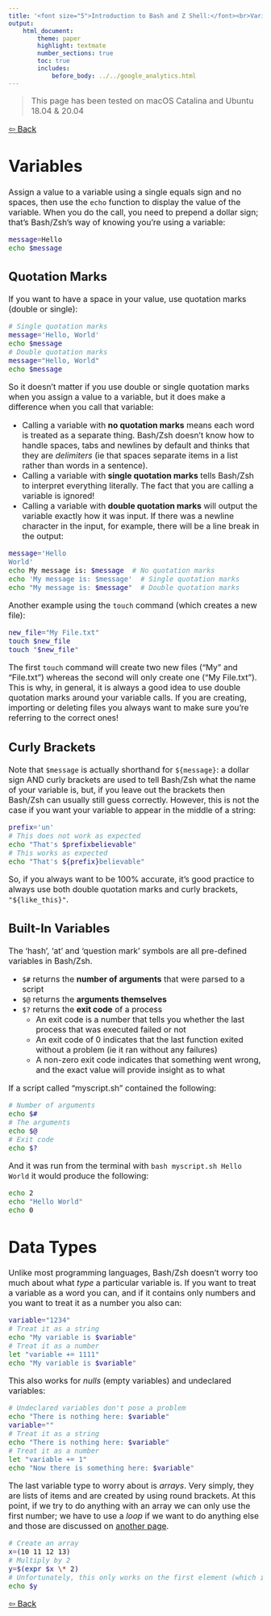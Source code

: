 ```yaml
---
title: '<font size="5">Introduction to Bash and Z Shell:</font><br>Variables and Data Types'
output:
    html_document:
        theme: paper
        highlight: textmate
        number_sections: true
        toc: true
        includes:
            before_body: ../../google_analytics.html
---
```


<font size="3">

> This page has been tested on macOS Catalina and Ubuntu 18.04 & 20.04

[⇦ Back](../../bash.html)

Variables
=========
Assign a value to a variable using a single equals sign and no spaces, then use the `echo` function to display the value of the variable. When you do the call, you need to prepend a dollar sign; that's Bash/Zsh's way of knowing you're using a variable:

```bash
message=Hello
echo $message
```

Quotation Marks
---------------
If you want to have a space in your value, use quotation marks (double or single):

```bash
# Single quotation marks
message='Hello, World'
echo $message
# Double quotation marks
message="Hello, World"
echo $message
```

So it doesn't matter if you use double or single quotation marks when you assign a value to a variable, but it does make a difference when you call that variable:

- Calling a variable with **no quotation marks** means each word is treated as a separate thing. Bash/Zsh doesn't know how to handle spaces, tabs and newlines by default and thinks that they are *delimiters* (ie that spaces separate items in a list rather than words in a sentence).
- Calling a variable with **single quotation marks** tells Bash/Zsh to interpret everything literally. The fact that you are calling a variable is ignored!
- Calling a variable with **double quotation marks** will output the variable exactly how it was input. If there was a newline character in the input, for example, there will be a line break in the output:

```bash
message='Hello
World'
echo My message is: $message  # No quotation marks
echo 'My message is: $message'  # Single quotation marks
echo "My message is: $message"  # Double quotation marks
```

Another example using the `touch` command (which creates a new file):

```bash
new_file="My File.txt"
touch $new_file
touch "$new_file"
```

The first `touch` command will create two new files ("My" and "File.txt") whereas the second will only create one ("My File.txt"). This is why, in general, it is always a good idea to use double quotation marks around your variable calls. If you are creating, importing or deleting files you always want to make sure you're referring to the correct ones!

Curly Brackets
--------------
Note that `$message` is actually shorthand for `${message}`: a dollar sign AND curly brackets are used to tell Bash/Zsh what the name of your variable is, but, if you leave out the brackets then Bash/Zsh can usually still guess correctly. However, this is not the case if you want your variable to appear in the middle of a string:

```bash
prefix='un'
# This does not work as expected
echo "That's $prefixbelievable"
# This works as expected
echo "That's ${prefix}believable"
```

So, if you always want to be 100% accurate, it's good practice to always use both double quotation marks and curly brackets, `"${like_this}"`.

Built-In Variables
------------------
The 'hash', 'at' and 'question mark' symbols are all pre-defined variables in Bash/Zsh.

- `$#` returns the **number of arguments** that were parsed to a script
- `$@` returns the **arguments themselves**
- `$?` returns the **exit code** of a process
    - An exit code is a number that tells you whether the last process that was executed failed or not
    - An exit code of 0 indicates that the last function exited without a problem (ie it ran without any failures)
    - A non-zero exit code indicates that something went wrong, and the exact value will provide insight as to what

If a script called "myscript.sh" contained the following:

```bash
# Number of arguments
echo $#
# The arguments
echo $@
# Exit code
echo $?
```

And it was run from the terminal with `bash myscript.sh Hello World` it would produce the following:

```bash
echo 2
echo "Hello World"
echo 0
```

Data Types
==========
Unlike most programming languages, Bash/Zsh doesn't worry too much about what *type* a particular variable is. If you want to treat a variable as a word you can, and if it contains only numbers and you want to treat it as a number you also can:

```bash
variable="1234"
# Treat it as a string
echo "My variable is $variable"
# Treat it as a number
let "variable += 1111"
echo "My variable is $variable"
```

This also works for *nulls* (empty variables) and undeclared variables:

```bash
# Undeclared variables don't pose a problem
echo "There is nothing here: $variable"
variable=""
# Treat it as a string
echo "There is nothing here: $variable"
# Treat it as a number
let "variable += 1"
echo "Now there is something here: $variable"
```

The last variable type to worry about is *arrays*. Very simply, they are lists of items and are created by using round brackets. At this point, if we try to do anything with an array we can only use the first number; we have to use a *loop* if we want to do anything else and those are discussed on [another page](arrays_loops.html).

```bash
# Create an array
x=(10 11 12 13)
# Multiply by 2
y=$(expr $x \* 2)
# Unfortunately, this only works on the first element (which is the number 10)
echo $y
```

[⇦ Back](../../bash.html)

</font>
